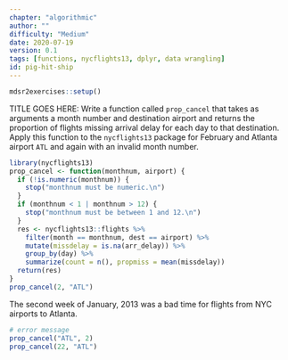 ```yaml
---
chapter: "algorithmic"
author: ""
difficulty: "Medium"
date: 2020-07-19 
version: 0.1
tags: [functions, nycflights13, dplyr, data wrangling]
id: pig-hit-ship
---
```


```r
mdsr2exercises::setup()
```

TITLE GOES HERE: Write a function called `prop_cancel` that takes as arguments a month number
and destination airport and returns the proportion of flights missing arrival delay for each day to that destination.
Apply this function to the `nycflights13` package for February and Atlanta airport `ATL` and again with an invalid month number.

 <!--begin-answer-->
```r
library(nycflights13)
prop_cancel <- function(monthnum, airport) {
  if (!is.numeric(monthnum)) {
    stop("monthnum must be numeric.\n")
  }
  if (monthnum < 1 | monthnum > 12) {
    stop("monthnum must be between 1 and 12.\n")
  }
  res <- nycflights13::flights %>%
    filter(month == monthnum, dest == airport) %>%
    mutate(missdelay = is.na(arr_delay)) %>%
    group_by(day) %>%
    summarize(count = n(), propmiss = mean(missdelay))
  return(res)
}
prop_cancel(2, "ATL")
```
The second week of 
January, 2013 was a bad time for flights from NYC airports to Atlanta.
```r

# error message
prop_cancel("ATL", 2)
prop_cancel(22, "ATL")
```

  <!--end-answer-->



